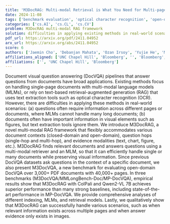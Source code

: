 ```yaml
---
title: 'M3DocRAG: Multi-modal Retrieval is What You Need for Multi-page Multi-document Understanding'
date: 2024-11-08
tags: ['benchmark evaluation', 'optical character recognition', 'open-domain DocVQA', 'multi-modal RAG framework', 'indexing', 'retrieval models', 'Document visual question answering', 'multi-modal language models', 'text-based retrieval-augmented generation']
categories: ['cs.AI', 'cs.CL', 'cs.CV']
problem: M3DocRAG multi-modal RAG framework
solution: difficulties in applying existing methods in real-world scenarios
pdf_url: https://arxiv.org/pdf/2411.04952
arx_url: https://arxiv.org/abs/2411.04952
score: 6
authors: ['Jaemin Cho', 'Debanjan Mahata', 'Ozan Irsoy', 'Yujie He', 'Mohit Bansal', 'Ozan İrsoy']
affiliations_aligned: ['UNC Chapel Hill', 'Bloomberg', '', 'Bloomberg', 'UNC Chapel Hill', 'Bloomberg']
affiliations: ['', 'UNC Chapel Hill', 'Bloomberg']
---
```



Document visual question answering (DocVQA) pipelines that answer questions from documents have broad applications. Existing methods focus on handling single-page documents with multi-modal language models (MLMs), or rely on text-based retrieval-augmented generation (RAG) that uses text extraction tools such as optical character recognition (OCR). However, there are difficulties in applying these methods in real-world scenarios: (a) questions often require information across different pages or documents, where MLMs cannot handle many long documents; (b) documents often have important information in visual elements such as figures, but text extraction tools ignore them. We introduce M3DocRAG, a novel multi-modal RAG framework that flexibly accommodates various document contexts (closed-domain and open-domain), question hops (single-hop and multi-hop), and evidence modalities (text, chart, figure, etc.). M3DocRAG finds relevant documents and answers questions using a multi-modal retriever and an MLM, so that it can efficiently handle single or many documents while preserving visual information. Since previous DocVQA datasets ask questions in the context of a specific document, we also present M3DocVQA, a new benchmark for evaluating open-domain DocVQA over 3,000+ PDF documents with 40,000+ pages. In three benchmarks (M3DocVQA/MMLongBench-Doc/MP-DocVQA), empirical results show that M3DocRAG with ColPali and Qwen2-VL 7B achieves superior performance than many strong baselines, including state-of-the-art performance in MP-DocVQA. We provide comprehensive analyses of different indexing, MLMs, and retrieval models. Lastly, we qualitatively show that M3DocRAG can successfully handle various scenarios, such as when relevant information exists across multiple pages and when answer evidence only exists in images.